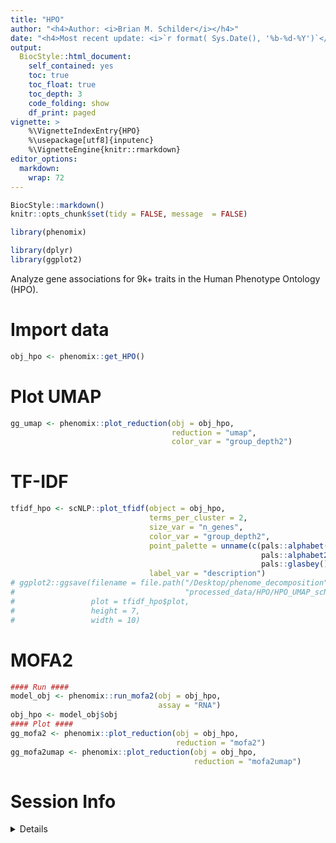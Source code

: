 ```yaml
---
title: "HPO"
author: "<h4>Author: <i>Brian M. Schilder</i></h4>" 
date: "<h4>Most recent update: <i>`r format( Sys.Date(), '%b-%d-%Y')`</i></h4>"
output:
  BiocStyle::html_document:
    self_contained: yes
    toc: true
    toc_float: true
    toc_depth: 3
    code_folding: show
    df_print: paged
vignette: >
    %\VignetteIndexEntry{HPO} 
    %\usepackage[utf8]{inputenc}
    %\VignetteEngine{knitr::rmarkdown} 
editor_options: 
  markdown: 
    wrap: 72
---
```


```r
BiocStyle::markdown()
knitr::opts_chunk$set(tidy = FALSE, message  = FALSE)
```

```r
library(phenomix)

library(dplyr)
library(ggplot2)
```

Analyze gene associations for 9k+ traits in the Human Phenotype Ontology (HPO). 

# Import data

```r
obj_hpo <- phenomix::get_HPO() 
```

# Plot UMAP

```r
gg_umap <- phenomix::plot_reduction(obj = obj_hpo, 
                                    reduction = "umap", 
                                    color_var = "group_depth2")
```


# TF-IDF

```r
tfidf_hpo <- scNLP::plot_tfidf(object = obj_hpo, 
                               terms_per_cluster = 2,
                               size_var = "n_genes",
                               color_var = "group_depth2",
                               point_palette = unname(c(pals::alphabet(),
                                                        pals::alphabet2(),
                                                        pals::glasbey())),
                               label_var = "description")
# ggplot2::ggsave(filename = file.path("/Desktop/phenome_decomposition",
#                                      "processed_data/HPO/HPO_UMAP_scNLP.png"),
#                 plot = tfidf_hpo$plot,
#                 height = 7,
#                 width = 10) 
```


# MOFA2

```r
#### Run ####
model_obj <- phenomix::run_mofa2(obj = obj_hpo, 
                                 assay = "RNA")
obj_hpo <- model_obj$obj
#### Plot ####
gg_mofa2 <- phenomix::plot_reduction(obj = obj_hpo, 
                                     reduction = "mofa2")
gg_mofa2umap <- phenomix::plot_reduction(obj = obj_hpo, 
                                         reduction = "mofa2umap")
```


# Session Info 

<details> 

```r
utils::sessionInfo()
```

</details>  

